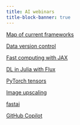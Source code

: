 ```yaml
---
title: AI webinars
title-block-banner: true
---
```


:::{layout="[[5, 5, 5, 5], [5, 5, 5, 5]]"}

:::{.card .mb-3}

:::{.card-body2}

[Map of current frameworks](wb_frameworks.qmd){.card-title-ws .stretched-link}

:::

:::

:::{.card .mb-3}

:::{.card-body2}

[Data version control](wb_dvc.qmd){.card-title-ws .stretched-link}

:::

:::

:::{.card .mb-3}

:::{.card-body2}

[Fast computing with JAX](jx/wb_jax.qmd){.card-title-ws .stretched-link}

:::

:::

:::{.card .mb-3}

:::{.card-body2}

[DL in Julia with Flux](wb_flux.qmd){.card-title-ws .stretched-link}

:::

:::

:::{.card .mb-3}

:::{.card-body2}

[PyTorch tensors](pt/wb_torchtensors.qmd){.card-title-ws .stretched-link}

:::

:::

:::{.card .mb-3}

:::{.card-body2}

[Image upscaling](pt/wb_upscaling.qmd){.card-title-ws .stretched-link}

:::

:::

:::{.card .mb-3}

:::{.card-body2}

[fastai](pt/wb_fastai.qmd){.card-title-ws .stretched-link}

:::

:::

:::{.card .mb-3}

:::{.card-body2}

[GitHub Copilot](wb_copilot.qmd){.card-title-ws .stretched-link}

:::

:::

:::
     
